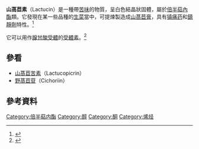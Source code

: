 {{chembox
|ImageFile=Lactucin.png
|ImageSize=150px
|IUPACName= <small>(3a''R'',4''R'',9a''S'',9b''R'')-4-Hydroxy-9-(hydroxymethyl)-6-methyl-3-methylene-4,5,9a,9b-tetrahydro-3a''H''-azuleno[5,4-d]furan-2,7-dione</small>
|OtherNames=
|Section1= {{Chembox Identifiers
| CASNo = 1891-29-8
| CASNo_Ref = {{cascite|correct|??}}
|   PubChem = 821383
|   SMILES = CC1=C2C(C3C(C(C1)O)C(=C)C(=O)O3)C(=CC2=O)CO
|  KEGG_Ref  = {{keggcite|changed}}|  KEGG  =  C09489
|  ChEBI_Ref  = {{ebicite|changed|EBI}}|  ChEBI  =  6358
|  ChemSpiderID_Ref  = {{chemspidercite|changed|chemspider}}|  ChemSpiderID  =  717609
|  InChI  =  1/C15H16O5/c1-6-3-9(17)12-7(2)15(19)20-14(12)13-8(5-16)4-10(18)11(6)13/h4,9,12-14,16-17H,2-3,5H2,1H3/t9-,12-,13+,14+/m1/s1
|  InChIKey  =  VJQAFLAZRVKAKM-QQUHWDOBBA
|  StdInChI_Ref  = {{stdinchicite|changed|chemspider}}|  StdInChI  =  1S/C15H16O5/c1-6-3-9(17)12-7(2)15(19)20-14(12)13-8(5-16)4-10(18)11(6)13/h4,9,12-14,16-17H,2-3,5H2,1H3/t9-,12-,13+,14+/m1/s1
|  StdInChIKey_Ref  = {{stdinchicite|changed|chemspider}}|  StdInChIKey  =  VJQAFLAZRVKAKM-QQUHWDOBSA-N
}}
|Section2= {{Chembox Properties
|  Formula=C<sub>15</sub>H<sub>16</sub>O<sub>5</sub>
|  MolarMass=276.28
|  Appearance=白色結晶狀固體
|  Density=
|  MeltingPt=
|  BoilingPt=
|  Solubility=
  }}
|Section3= {{Chembox Hazards
|  MainHazards=
|  FlashPt=
|  Autoignition=
  }}
}}

'''山萵苣素'''（Lactucin）是一種帶[[苦味|苦味]]的物質，呈白色結晶狀固體，屬於[[倍半萜內酯|倍半萜內酯]]類。它發現在某一些品種的[[生菜|生菜]]當中，可提煉製造成[[山萵苣膏|山萵苣膏]]，具有[[镇痛药|镇痛药]]和[[鎮靜劑|鎮靜劑]]特性。<ref>{{cite journal |author=Wesołowska A, Nikiforuk A, Michalska K, Kisiel W, Chojnacka-Wójcik E |title=Analgesic and sedative activities of lactucin and some lactucin-like guaianolides in mice |journal=J Ethnopharmacol |volume=107 |issue=2 |pages=254–8 |year=2006 |pmid=16621374 |doi=10.1016/j.jep.2006.03.003}}</ref>

它可以用作[[腺甘酸受體|腺甘酸受體]]的[[激动剂|受體素]]。<ref>{{Cite journal|last=Qasem|first=Jamal R|date=2015-04-01|title=Prospects of wild medicinal and industrial plants of saline habitats in the Jordan Valley|url=https://www.researchgate.net/publication/275339308_Prospects_of_wild_medicinal_and_industrial_plants_of_saline_habitats_in_the_Jordan_Valley|journal=Pakistan Journal of Botany|volume=47|issue=2|issn=0556-3321|access-date=2017-02-01|archive-date=2016-08-03|archive-url=https://web.archive.org/web/20160803234546/https://www.researchgate.net/publication/275339308_Prospects_of_wild_medicinal_and_industrial_plants_of_saline_habitats_in_the_Jordan_Valley|dead-url=no}}</ref>

==參看==
*[[山萵苣苦素|山萵苣苦素]]（Lactucopicrin）
*[[野萵苣苷|野萵苣苷]]（Cichoriin）

==參考資料==
<references/>

[[Category:倍半萜内酯|Category:倍半萜内酯]]
[[Category:醇|Category:醇]]
[[Category:酮|Category:酮]]
[[Category:烯烃|Category:烯烃]]


{{organic-compound-stub}}